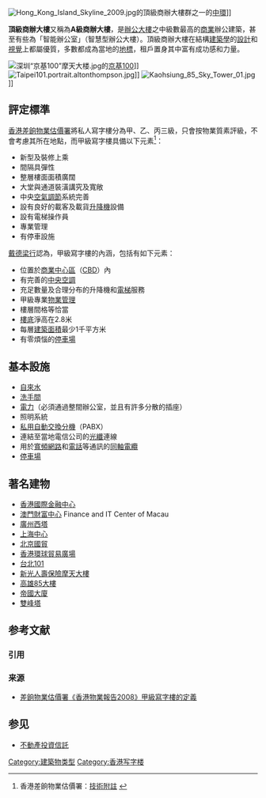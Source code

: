 {{refimprove|time=2019-05-16T02:40:49+00:00}}
{{noteTA
|T=zh-hans:甲级办公大楼;zh-hk:甲級寫字樓;zh-tw:頂級商辦大樓;
|1=zh-hans:甲级办公大楼;zh-hk:甲級寫字樓;zh-tw:頂級商辦大樓;
}}

[[File:Hong_Kong_Island_Skyline_2009.jpg|thumb]]的頂級商辦大樓群之一的[[中環|中環]]]]

'''頂級商辦大樓'''又稱為'''A級商辦大樓'''，是[[辦公大樓|辦公大樓]]之中級數最高的[[商業|商業]]辦公建築，甚至有些為「智能辦公室」（智慧型辦公大樓）。頂級商辦大樓在結構[[建築學|建築學]]的[[設計|設計]]和[[視覺|視覺]]上都屬優質，多數都成為當地的[[地標|地標]]，租戶置身其中富有成功感和力量。

[[File:深圳“京基100”摩天大楼.jpg|thumb]]的[[京基100|京基100]]]]
[[File:Taipei101.portrait.altonthompson.jpg|thumb]]]]
[[File:Kaohsiung_85_Sky_Tower_01.jpg|thumb]]]]

==評定標準==
[[香港|香港]][[差餉物業估價署|差餉物業估價署]]將私人寫字樓分為甲、乙、丙三級，只會按物業質素評級，不會考慮其所在地點，而甲級寫字樓具備以下元素<ref>香港差餉物業估價署：[http://www.rvd.gov.hk/tc/doc/statistics/15_technotes.pdf 技術附註] {{webarchive|url=https://web.archive.org/web/20120112150908/http://www.rvd.gov.hk/tc/doc/statistics/15_technotes.pdf |date=2012-01-12 }} </ref>：
*新型及裝修上乘
*間隔具彈性
*整層樓面面積廣闊
*大堂與通道裝潢講究及寬敞
*中央[[空氣調節|空氣調節]]系統完善
*設有良好的載客及載貨[[升降機|升降機]]設備
*設有電梯操作員
*專業管理
*有停車設施

[[戴德梁行|戴德梁行]]認為，甲級寫字樓的內涵，包括有如下元素：{{fact|time=2013-4-20}}{{請求來源}}
* 位置於[[商業中心區|商業中心區]]（[[中央商务区|CBD]]）內
* 有完善的[[中央空調|中央空調]]
* 充足數量及合理分布的升降機和[[電梯|電梯]]服務
* 甲級專業[[物業管理|物業管理]]
* 樓層間格等恰當
* [[樓底|樓底]]淨高在2.8米
* 每層[[建築面積|建築面積]]最少1千平方米
* 有零煩惱的[[停車場|停車場]]

==基本設施==
* [[自來水|自來水]]
* [[洗手間|洗手間]]
* [[電力|電力]]（必須通過整間辦公室，並且有許多分散的插座）
* 照明系統
* [[私用自動交換分機|私用自動交換分機]]（PABX）
* 連結至當地電信公司的[[光纖|光纖]]連線
* 用於[[寬頻|寬頻]][[網路|網路]]和[[電話|電話]]等通訊的[[同軸電纜|同軸電纜]]
* [[停車場|停車場]]

==著名建物==
*[[香港國際金融中心|香港國際金融中心]]
*[[澳門財富中心|澳門財富中心]] Finance and IT Center of Macau
*[[廣州國際金融中心|廣州西塔]]
*[[上海中心|上海中心]]
*[[中國國際貿易中心|北京國貿]]
*[[香港環球貿易廣場|香港環球貿易廣場]]
*[[台北101|台北101]]
*[[新光人壽保險摩天大樓|新光人壽保險摩天大樓]]
*[[高雄85大樓|高雄85大樓]]
*[[帝國大廈|帝國大廈]]
*[[雙峰塔|雙峰塔]]

== 参考文献 ==
<!-- 請不要在此做商業性的廣告! -->
=== 引用 ===
{{Reflist}}

=== 来源 ===
{{refbegin}}
* [[差餉物業估價署|差餉物業估價署]][https://web.archive.org/web/20090320054251/http://www.rvd.gov.hk/tc/doc/hkpr08/04.pdf 《香港物業報告2008》甲級寫字樓的定義]
{{refend}}

== 参见 ==
{{Portal box|香港|建筑|经济}}
* [[不動產投資信託|不動產投資信託]]

[[Category:建築物类型|Category:建築物类型]]
[[Category:香港写字楼|Category:香港写字楼]]